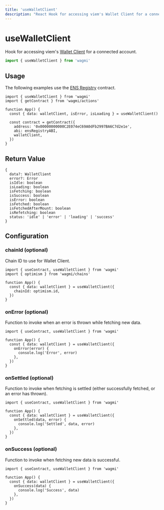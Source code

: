 ```yaml
---
title: 'useWalletClient'
description: "React Hook for accessing viem's Wallet Client for a connected account."
---
```


# useWalletClient

Hook for accessing viem's [Wallet Client](https://viem.sh/docs/clients/wallet.html) for a connected account.

```ts
import { useWalletClient } from 'wagmi'
```

## Usage

The following examples use the [ENS Registry](https://etherscan.io/address/0x00000000000C2E074eC69A0dFb2997BA6C7d2e1e#code) contract.

```tsx {4, 9}
import { useWalletClient } from 'wagmi'
import { getContract } from 'wagmi/actions'

function App() {
  const { data: walletClient, isError, isLoading } = useWalletClient()

  const contract = getContract({
    address: '0x00000000000C2E074eC69A0dFb2997BA6C7d2e1e',
    abi: ensRegistryABI,
    walletClient,
  })
}
```

## Return Value

```tsx
{
  data?: WalletClient
  error?: Error
  isIdle: boolean
  isLoading: boolean
  isFetching: boolean
  isSuccess: boolean
  isError: boolean
  isFetched: boolean
  isFetchedAfterMount: boolean
  isRefetching: boolean
  status: 'idle' | 'error' | 'loading' | 'success'
}
```

## Configuration

### chainId (optional)

Chain ID to use for Wallet Client.

```tsx {5-7}
import { useContract, useWalletClient } from 'wagmi'
import { optimism } from 'wagmi/chains'

function App() {
  const { data: walletClient } = useWalletClient({
    chainId: optimism.id,
  })
}
```

### onError (optional)

Function to invoke when an error is thrown while fetching new data.

```tsx {5-7}
import { useContract, useWalletClient } from 'wagmi'

function App() {
  const { data: walletClient } = useWalletClient({
    onError(error) {
      console.log('Error', error)
    },
  })
}
```

### onSettled (optional)

Function to invoke when fetching is settled (either successfully fetched, or an error has thrown).

```tsx {5-7}
import { useContract, useWalletClient } from 'wagmi'

function App() {
  const { data: walletClient } = useWalletClient({
    onSettled(data, error) {
      console.log('Settled', data, error)
    },
  })
}
```

### onSuccess (optional)

Function to invoke when fetching new data is successful.

```tsx {5-7}
import { useContract, useWalletClient } from 'wagmi'

function App() {
  const { data: walletClient } = useWalletClient({
    onSuccess(data) {
      console.log('Success', data)
    },
  })
}
```
